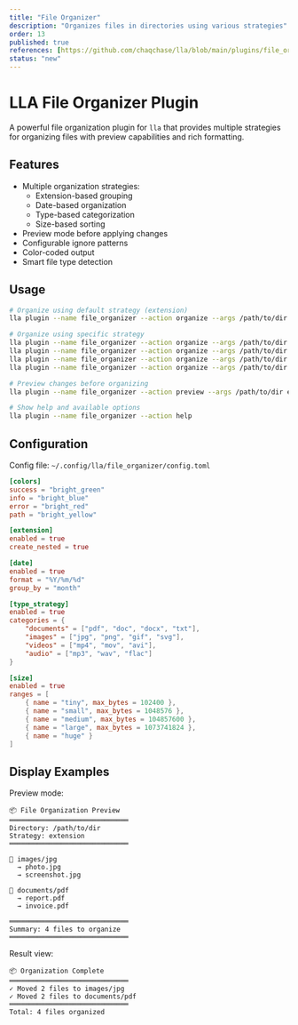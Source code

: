 ```yaml
---
title: "File Organizer"
description: "Organizes files in directories using various strategies"
order: 13
published: true
references: [https://github.com/chaqchase/lla/blob/main/plugins/file_organizer]
status: "new"
---
```


# LLA File Organizer Plugin

A powerful file organization plugin for `lla` that provides multiple strategies for organizing files with preview capabilities and rich formatting.

## Features

- Multiple organization strategies:
  - Extension-based grouping
  - Date-based organization
  - Type-based categorization
  - Size-based sorting
- Preview mode before applying changes
- Configurable ignore patterns
- Color-coded output
- Smart file type detection

## Usage

```bash
# Organize using default strategy (extension)
lla plugin --name file_organizer --action organize --args /path/to/dir

# Organize using specific strategy
lla plugin --name file_organizer --action organize --args /path/to/dir extension
lla plugin --name file_organizer --action organize --args /path/to/dir date
lla plugin --name file_organizer --action organize --args /path/to/dir type
lla plugin --name file_organizer --action organize --args /path/to/dir size

# Preview changes before organizing
lla plugin --name file_organizer --action preview --args /path/to/dir extension

# Show help and available options
lla plugin --name file_organizer --action help
```

## Configuration

Config file: `~/.config/lla/file_organizer/config.toml`

```toml
[colors]
success = "bright_green"
info = "bright_blue"
error = "bright_red"
path = "bright_yellow"

[extension]
enabled = true
create_nested = true

[date]
enabled = true
format = "%Y/%m/%d"
group_by = "month"

[type_strategy]
enabled = true
categories = {
    "documents" = ["pdf", "doc", "docx", "txt"],
    "images" = ["jpg", "png", "gif", "svg"],
    "videos" = ["mp4", "mov", "avi"],
    "audio" = ["mp3", "wav", "flac"]
}

[size]
enabled = true
ranges = [
    { name = "tiny", max_bytes = 102400 },
    { name = "small", max_bytes = 1048576 },
    { name = "medium", max_bytes = 104857600 },
    { name = "large", max_bytes = 1073741824 },
    { name = "huge" }
]
```

## Display Examples

Preview mode:

```
📦 File Organization Preview
══════════════════════════════
Directory: /path/to/dir
Strategy: extension
══════════════════════════════

📁 images/jpg
  → photo.jpg
  → screenshot.jpg

📁 documents/pdf
  → report.pdf
  → invoice.pdf

══════════════════════════════
Summary: 4 files to organize
══════════════════════════════
```

Result view:

```
📦 Organization Complete
══════════════════════════════
✓ Moved 2 files to images/jpg
✓ Moved 2 files to documents/pdf
══════════════════════════════
Total: 4 files organized
```
